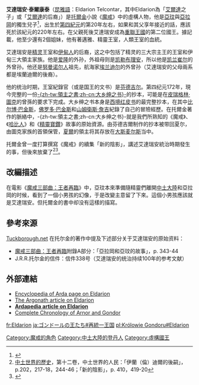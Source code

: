 {{NoteTA
|G1=魔戒
}}
{{Tolkienchar
|image_character =
|image_caption = 
|character_name = 艾達瑞安
|character_title =[[重聯王國|重聯王國]]國王
|character_gender =男性
|character_race = [[人類_(中土大陸)|人類]]
|character_nation=[[登丹人|登丹人]]
|character_culture = 
|character_birth = [[第四紀元|第四紀元]]
|character_death = 
|character_realm = 重聯王國
|Book(s) = 《[[魔戒|魔戒]]》
}}
'''艾達瑞安·泰爾康泰'''（[[昆雅語|昆雅語]]：Eldarion Telcontar，其中Eldarion為「[[艾爾達|艾爾達]]之子」或「[[艾爾達|艾爾達]]的后裔」）是[[托爾金|托爾金]]小說《[[魔戒|魔戒]]》中的虛構人物，他是[[亞玟|亞玟]]與[[亞拉岡_(魔戒)|亞拉岡]]的獨生兒子<ref name=":0">{{cite book|title=''The Complete Guide to Middle-earth''|last=Foster|first=Robert|publisher=[[Random_House|Random House]]|year=1978|origyear=1971|isbn=0-345-27547-0}}</ref>，出生於[[第四紀元|第四紀元]]的第20年左右，如果和其父享年接近的話，應該死於該紀元的220年左右。在父親死後艾達瑞安成為[[重聯王國|重聯王國]]的第二位國王。據記載，他至少還有2個姐妹，他有著邁雅、精靈王室，人類王室的血統。
 
艾達瑞安是[[精靈_(中土大陸)|精灵]]王室和[[伊甸人|伊甸人]]的后裔，这之中包括了精灵的三大宗主王的王室和伊甸三大領主家族。他是[[爱隆|爱隆]]的外孙，外祖母则是[[凯勒布理安|凯勒布理安]]，所以他是[[凯兰崔尔|凯兰崔尔]]的外曾孙。他还是[[努曼诺尔人|努曼诺尔人]]祖先，航海家[[埃兰迪尔|埃兰迪尔]]的外曾孙（艾達瑞安的父母兩系都是埃蘭迪爾的後裔）。

他的统治时期，王室紀錄官（或是国王的文书）是[[芬德吉尔|芬德吉尔]]。第四纪元172年，現今完整的一份[[領主之書|-{zh-tw:領主之書;zh-cn:大乡绅之书}-]]的抄本，可能是在[[皮瑞格林·圖克|皮瑞格林·圖克]]的曾孫的要求下完成。大乡绅之书本身是[[西境红皮书|西境红皮书]]的最完整抄本，在其中[[比尔博·巴金斯|比尔博·巴金斯]]，[[佛罗多·巴金斯|佛罗多·巴金斯]]和[[山姆衛斯·詹吉|山姆衛斯·詹吉]]紀錄了自己的冒險經歷。在托爾金著作的脈絡中，-{zh-tw:領主之書;zh-cn:大乡绅之书}-就是我們所熟知的《魔戒》、《[[哈比人歷險記|哈比人]]》和《[[精靈寶鑽|精靈寶鑽]]》故事的原始資源。由芬德吉爾制作的抄本被带回夏尔，由圖克家族的首領保管，[[夏爾|夏爾]]的領主将其存放在[[大斯麦尔斯|大斯麦尔斯]]当中。

托爾金曾一度打算撰寫《魔戒》的續集「新的陰影」，講述艾達瑞安統治時期發生的事，但後來放棄了<ref>[[中土世界的歷史|中土世界的歷史]]，第十二卷，中土世界的人民：「伊蘭（倫）迪爾的後嗣」，p.202，217-18，244-46；「新的陰影」，p. 410，419-20</ref><ref>{{Cite news|url=https://screenrant.com/lord-rings-aragon-actions-before-after/|title=15 Things Aragorn Did Before Lord Of The Rings (And 5 He Did After)|date=2018-11-16|newspaper=ScreenRant|accessdate=2018-11-30|language=en-US}}</ref>。

==改編描述==

在電影《[[魔戒三部曲：王者再臨|魔戒三部曲：王者再臨]]》中，亞玟本來準備隨精靈們離開[[中土大陸|中土大陸]]和亞拉岡的时候，看到了一個小男孩的幻像，于是改變主意留了下來。這個小男孩應該就是艾達瑞安。但托爾金的書中却没有這樣的描寫。

==參考來源==
<references />
[https://web.archive.org/web/20111016221058/http://www.tuckborough.net/gondorians.html Tuckborough.net] 在托尔金的著作中提及下述部分关于艾達瑞安的原始资料：

*[[王者再臨|魔戒三部曲：王者再臨]]附錄A部分：「亞拉岡和亞玟的故事」，p. 343-44
*J.R.R.托尔金的信件：信件338号（艾達瑞安的统治持续100年的参考文献）
==外部連結==
*[http://www.glyphweb.com/arda/e/eldarion.html Encyclopedia of Arda page on Eldarion]
*[http://www.theargonath.cc/characters/eldarion/eldarion.html The Argonath article on Eldarion]
*'''[https://web.archive.org/web/20061008164135/http://ardapedia.panprstenov.com/wiki/Eldarion Ardapedia article on Eldarion]'''
*[https://web.archive.org/web/20060831144149/http://members.ozemail.com.au/~sdgeard/hccag2.html Complete Chronology of Arnor and Gondor]
{{leader|[[伊力薩·泰爾康泰|伊力薩·泰爾康泰]]|[[重聯王國|重聯王國]]國王<br/>第4紀120年－第四紀220年|未知}}

{{DEFAULTSORT:Eldarion}}
[[Category:魔戒的角色|Category:魔戒的角色]]
[[Category:中土大陸的登丹人|Category:中土大陸的登丹人]]
[[Category:虛構國王|Category:虛構國王]]

[[fr:Eldarion|fr:Eldarion]]
[[ja:ゴンドールの王たち#再統一王国|ja:ゴンドールの王たち#再統一王国]]
[[pl:Królowie_Gondoru#Eldarion|pl:Królowie Gondoru#Eldarion]]